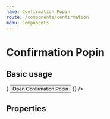 ```yaml
---
name: Confirmation Popin
route: /components/confirmation
menu: Components
---
```



# Confirmation Popin

## Basic usage

<Playground>
  <ConfirmationPopin
    title="Confirmation title"
    content="Can you confirm by clicking on OK, else click Cancel ?"
    withOk
    withCancel
    className="default-theme"
    renderTrigger={({ show }) => (
      <Button onClick={show}>
        Open Confirmation Popin
      </Button>
    )}
  />
</Playground>

## Properties

<Props of={ConfirmationPopin} />
